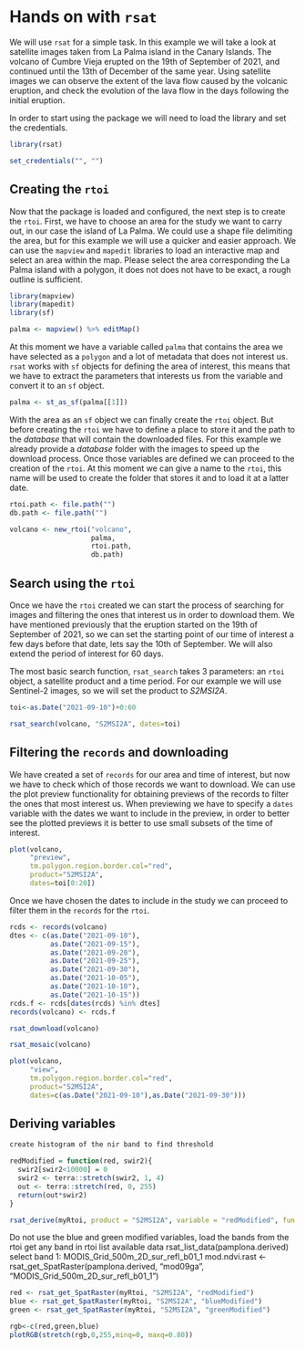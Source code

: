 # Hands on with `rsat`

We will use `rsat` for a simple task. In this example we will take a look at satellite images taken from La Palma island in the Canary Islands. The volcano of Cumbre Vieja erupted on the 19th of September of 2021, and continued until the 13th of December of the same year. Using satellite images we can observe the extent of the lava flow caused by the volcanic eruption, and check the evolution of the lava flow in the days following the initial eruption.

In order to start using the package we will need to load the library and set the credentials.

```r

library(rsat)

set_credentials("", "")


```

## Creating the `rtoi`

Now that the package is loaded and configured, the next step is to create the `rtoi`. First, we have to choose an area for the study we want to carry out, in our case the island of La Palma. We could use a shape file delimiting the area, but for this example we will use a quicker and easier approach. We can use the `mapview` and `mapedit` libraries to load an interactive map and select an area within the map. Please select the area corresponding the La Palma island with a polygon, it does not does not have to be exact, a rough outline is sufficient.

```r

library(mapview)
library(mapedit)
library(sf)

palma <- mapview() %>% editMap()

```

At this moment we have a variable called `palma` that contains the area we have selected as a `polygon` and a lot of metadata that does not interest us. `rsat` works with `sf` objects for defining the area of interest, this means that we have to extract the parameters that interests us from the variable and convert it to an `sf` object.

```r

palma <- st_as_sf(palma[[1]])

```

With the area as an `sf` object we can finally create the `rtoi` object. But before creating the `rtoi` we have to define a place to store it and the path to the *database* that will contain the downloaded files. For this example we already provide a *database* folder with the images to speed up the download process. Once those variables are defined we can proceed to the creation of the `rtoi`. At this moment we can give a name to the `rtoi`, this name will be used to create the folder that stores it and to load it at a latter date.

```r

rtoi.path <- file.path("")
db.path <- file.path("")

volcano <- new_rtoi("volcano",
                    palma,
                    rtoi.path,
                    db.path)

```

## Search using the `rtoi`

Once we have the `rtoi` created we can start the process of searching for images and filtering the ones that interest us in order to download them. We have mentioned previously that the eruption started on the 19th of September of 2021, so we can set the starting point of our time of interest a few days before that date, lets say the 10th of September. We will also extend the period of interest for 60 days.

The most basic search function, `rsat_search` takes 3 parameters: an `rtoi` object, a satellite product and a time period. For our example we will use Sentinel-2 images, so we will set the product to *S2MSI2A*.

```r

toi<-as.Date("2021-09-10")+0:60

rsat_search(volcano, "S2MSI2A", dates=toi)

```

## Filtering the `records` and downloading

We have created a set of `records` for our area and time of interest, but now we have to check which of those records we want to download. We can use the plot preview functionality for obtaining previews of the records to filter the ones that most interest us. When previewing we have to specify a `dates` variable with the dates we want to include in the preview, in order to better see the plotted previews it is better to use small subsets of the time of interest.

```r

plot(volcano, 
     "preview",
     tm.polygon.region.border.col="red",
     product="S2MSI2A",
     dates=toi[0:20])

```

Once we have chosen the dates to include in the study we can proceed to filter them in the `records` for the `rtoi`.

```r

rcds <- records(volcano)
dtes <- c(as.Date("2021-09-10"),
          as.Date("2021-09-15"),
          as.Date("2021-09-20"),
          as.Date("2021-09-25"),
          as.Date("2021-09-30"),
          as.Date("2021-10-05"),
          as.Date("2021-10-10"),
          as.Date("2021-10-15"))
rcds.f <- rcds[dates(rcds) %in% dtes]
records(volcano) <- rcds.f

```

```r

rsat_download(volcano)

```

```r

rsat_mosaic(volcano)

```

```r

plot(volcano, 
     "view",
     tm.polygon.region.border.col="red",
     product="S2MSI2A",
     dates=c(as.Date("2021-09-10"),as.Date("2021-09-30")))

```

## Deriving variables

```r

create histogram of the nir band to find threshold

```

```r

redModified = function(red, swir2){
  swir2[swir2<10000] = 0
  swir2 <- terra::stretch(swir2, 1, 4)
  out <- terra::stretch(red, 0, 255)
  return(out*swir2)
}
```

```r

rsat_derive(myRtoi, product = "S2MSI2A", variable = "redModified", fun = redModified)

```

Do not use the blue and green modified variables, load the bands from the rtoi get any band in rtoi list available data rsat_list_data(pamplona.derived) select band 1: MODIS_Grid_500m_2D_sur_refl_b01_1 mod.ndvi.rast \<- rsat_get_SpatRaster(pamplona.derived, "mod09ga", "MODIS_Grid_500m_2D_sur_refl_b01_1")

```r

red <- rsat_get_SpatRaster(myRtoi, "S2MSI2A", "redModified")
blue <- rsat_get_SpatRaster(myRtoi, "S2MSI2A", "blueModified")
green <- rsat_get_SpatRaster(myRtoi, "S2MSI2A", "greenModified")

```

```r

rgb<-c(red,green,blue)
plotRGB(stretch(rgb,0,255,minq=0, maxq=0.80))

```
